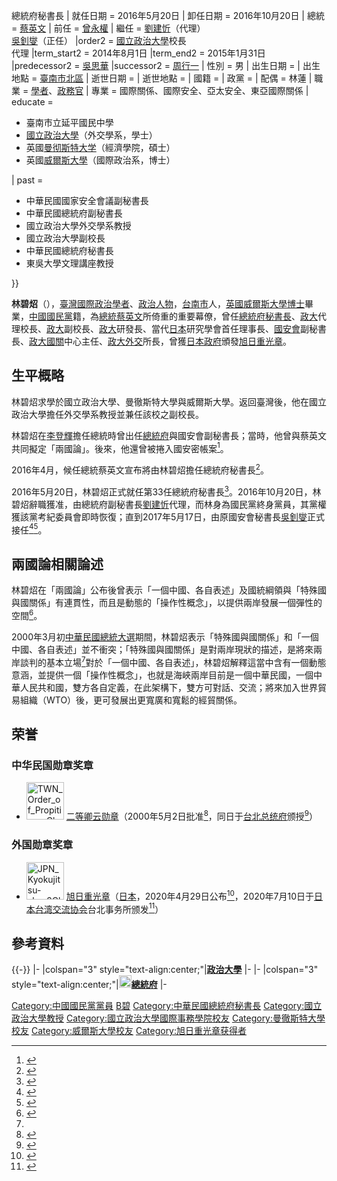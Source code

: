 {{Infobox officeholder
| 姓名          = 林碧炤
| 圖像          = Lin Bih-jaw 2016.jpg
| 圖片大小       = 200px
| 屆次          = {{ROC}}第33任
| 職務          = 中華民國總統府秘書長{{!}}總統府秘書長
| 就任日期      = 2016年5月20日
| 卸任日期      = 2016年10月20日
| 總統          = [[蔡英文|蔡英文]]
| 前任          = [[曾永權|曾永權]]
| 繼任          = [[劉建忻|劉建忻]]（代理）<br/>[[吳釗燮|吳釗燮]]（正任）
|order2 = [[國立政治大學|國立政治大學]]校長<br>代理
|term_start2 = 2014年8月1日
|term_end2 = 2015年1月31日
|predecessor2 = [[吳思華|吳思華]]
|successor2 = [[周行一|周行一]]
| 性別          = 男
| 出生日期      = {{birth date and age|1949|1|20}} 
| 出生地點      = {{ROC|臺灣省}}[[臺南市_(省轄市)|臺南市]][[北區_(臺南市)|北區]]
| 逝世日期      = 
| 逝世地點      = 
| 國籍          = {{ROC}}
| 政黨          = {{kmt}}
| 配偶          = 林蓮
| 職業          = [[學者|學者]]、[[政務官|政務官]]
| 專業          = 國際關係、國際安全、亞太安全、東亞國際關係
| educate       = 
* 臺南市立延平國民中學
* [[國立政治大學|國立政治大學]]（外交學系，學士）
* 英國[[曼彻斯特大学|曼彻斯特大学]]（經濟學院，碩士）
* 英國[[威爾斯大學|威爾斯大學]]（國際政治系，博士）
| past    =
* 中華民國國家安全會議副秘書長{{Color|blue|（1994年－1998年）}}
* 中華民國總統府副秘書長{{Color|blue|（1999年－2000年）}}
* 國立政治大學外交學系教授{{Color|blue|（2000年－2016年）}}
* 國立政治大學副校長{{Color|blue|（2001年－2014年）}}
* 中華民國總統府秘書長{{Color|blue|（2016年5月20日－2016年10月20日）}}
* 東吳大學文理講座教授{{Color|blue|（2017年－）}}
}}

'''林碧炤'''（{{Bd|1949年|1月20日}}），[[臺灣|臺灣]][[國際政治|國際政治]][[學者|學者]]、[[政治人物|政治人物]]，[[台南市|台南市]]人，[[英國|英國]][[威爾斯大學|威爾斯大學]][[博士|博士]]畢業，[[中國國民黨|中國國民黨]]籍，為[[中華民國總統|總統]][[蔡英文|蔡英文]]所倚重的重要幕僚，曾任[[中華民國總統府秘書長|總統府秘書長]]、[[政大|政大]]代理校長、[[政大|政大]]副校長、[[政大|政大]]研發長、當代[[日本|日本]]研究學會首任理事長、[[國家安全會議_(中華民國)|國安會]]副秘書長、[[政大|政大]][[國際關係|國關]]中心主任、[[政大|政大]][[外交|外交]]所長，曾獲[[日本政府|日本政府]]頒發[[旭日重光章|旭日重光章]]。

== 生平概略 ==
林碧炤求學於國立政治大學、曼徹斯特大學與威爾斯大學。返回臺灣後，他在國立政治大學擔任外交學系教授並兼任該校之副校長。

林碧炤在[[李登輝|李登輝]]擔任總統時曾出任[[中華民國總統府|總統府]]與國安會副秘書長；當時，他曾與蔡英文共同擬定「兩國論」。後來，他還曾被捲入國安密帳案<ref>{{cite news |author=紀淑芳 |date=2016-06-28 |title=【政治事】總統府大總管「水土不服」？ |url=http://www.new7.com.tw/NewsView.aspx?i=TXT201606291540403YG |newspaper=[[新新聞|新新聞]] |location=臺灣 |access-date=2017-09-06 |archive-url=https://web.archive.org/web/20170906182947/http://www.new7.com.tw/NewsView.aspx?i=TXT201606291540403YG |archive-date=2017-09-06 |dead-url=yes }}</ref>。

2016年4月，候任總統蔡英文宣布將由林碧炤擔任總統府秘書長<ref>{{cite news |author=許芳瑋 |date=2016-04-15 |title=林碧炤任總統府秘書長　吳釗燮任國安會祕書長 |url=http://news.tvbs.com.tw/politics/649390 |location=臺灣 |publisher=[[TVBS|TVBS]] |access-date=2017-09-06 |archive-date=2019-06-09 |archive-url=https://web.archive.org/web/20190609103234/https://news.tvbs.com.tw/politics/649390 |dead-url=no }}</ref>。

2016年5月20日，林碧炤正式就任第33任總統府秘書長<ref>{{cite news |author=<!--Staff writer(s); no by-line.--> |date=2016-05-20 |title=小英簽第一份人事令後 林全內閣交接上任 |url=http://www.chinatimes.com/realtimenews/20160520004000-260407 |newspaper=中時電子報 |others=照片由陳怡誠攝影 |location=臺灣 |access-date=2017-09-06 |archive-date=2019-06-09 |archive-url=https://web.archive.org/web/20190609023622/https://www.chinatimes.com/realtimenews/20160520004000-260407 |dead-url=no }}</ref>。2016年10月20日，林碧炤辭職獲准，由總統府副秘書長[[劉建忻|劉建忻]]代理，而林身為國民黨終身黨員，其黨權獲該黨考紀委員會即時恢復；直到2017年5月17日，由原國安會秘書長[[吳釗燮|吳釗燮]]正式接任<ref>{{cite news |author=林河名 |date=2016-10-20 |title=府秘書長林碧炤、國安局長楊國強 雙辭獲准 |url=https://udn.com/news/story/10514/2035471 |newspaper=聯合報 |location=臺灣 |access-date=2017-09-06 |archive-date=2019-06-05 |archive-url=https://web.archive.org/web/20190605232115/https://udn.com/news/story/10514/2035471 |dead-url=no }}</ref><ref>{{cite news |author=林濁水 |author-link1=林濁水 |date=2017-01-09 |title=總統府秘書長是誰？賴清德？林錫耀？吳釗燮？ |url=http://www.my-formosa.com/DOC_111783.htm |newspaper=美麗島電子報 |location=臺灣 |access-date=2017-09-06 |archive-date=2018-06-13 |archive-url=https://web.archive.org/web/20180613005941/http://www.my-formosa.com/DOC_111783.htm |dead-url=no }}</ref>。

== 兩國論相關論述 ==
林碧炤在「兩國論」公布後曾表示「一個中國、各自表述」及國統綱領與「特殊國與國關係」有連貫性，而且是動態的「操作性概念」，以提供兩岸發展一個彈性的空間<ref name="two">{{cite news|author=閻光濤|date=2016-04-16|title=新政局/林碧炤　曾與蔡英文共擬「兩國論」、捲入國安密帳|url=http://www.cdnews.com.tw/cdnews_site//touch/detail.jsp?coluid=107&kindid=0&docid=103641208|newspaper=中央網路報|access-date=2017-09-06|deadurl=yes|archiveurl=https://web.archive.org/web/20170906182359/http://www.cdnews.com.tw/cdnews_site//touch/detail.jsp?coluid=107&kindid=0&docid=103641208|archivedate=2017-09-06}}</ref>。

2000年3月初[[2000年中華民國總統選舉|中華民國總統大選]]期間，林碧炤表示「特殊國與國關係」和「一個中國、各自表述」並不衝突；「特殊國與國關係」是對兩岸現狀的描述，是將來兩岸談判的基本立場<ref name="two" />對於「一個中國、各自表述」，林碧炤解釋這當中含有一個動態意涵，並提供一個「操作性概念」，也就是海峽兩岸目前是一個中華民國，一個中華人民共和國，雙方各自定義，在此架構下，雙方可對話、交流；將來加入世界貿易組織（WTO）後，更可發展出更寬廣和寬鬆的經貿關係。 

==荣誉==
===中华民国勋章奖章===
* [[File:TWN_Order_of_Propitious_Clouds_2Class_BAR.svg|60px]] [[卿云勋章|二等卿云勋章]]（2000年5月2日批准<ref>{{cite journal |title=總統令（華總二荣字第8910021010號） |url=https://twinfo.ncl.edu.tw/tiqry/hypage.cgi?HYPAGE=search/merge_pdf.hpg&type=g&dtd_id=12&sysid=H0000195 |journal=總統府公報 |publisher=總統府 |volume=第6338號 |date=2000-05-05 |page=5页 |access-date=2021-09-09 |archive-date=2021-09-09 |archive-url=https://web.archive.org/web/20210909072946/https://twinfo.ncl.edu.tw/tiqry/hypage.cgi?HYPAGE=search%2Fmerge_pdf.hpg&type=g&dtd_id=12&sysid=H0000195 |dead-url=no }}</ref>，同日于[[台北市|台北]][[总统府_(台湾)|总统府]]颁授<ref>{{cite web |url=https://www.president.gov.tw/NEWS/6684 |title=總統頒授二等卿雲勳章給總統府副秘書長林碧炤 |publisher=中华民国总统府 |date=2000-05-02 |accessdate=2021-08-23 |archive-date=2021-08-23 |archive-url=https://web.archive.org/web/20210823024430/https://www.president.gov.tw/NEWS/6684 |dead-url=no }}</ref>）

===外国勋章奖章===
* [[File:JPN_Kyokujitsu-sho_2Class_BAR.svg|60px]] [[旭日章|旭日重光章]]（[[日本|日本]]，2020年4月29日公布<ref>{{ja}}{{cite web |url=https://www.mofa.go.jp/mofaj/files/100049366.pdf |title=令和2年春の外国人叙勲受章者名簿 |publisher=[[内阁府|内阁府]] |date=2020-04-29 |accessdate=2020-12-25 |archive-date=2021-03-09 |archive-url=https://web.archive.org/web/20210309234904/https://www.mofa.go.jp/mofaj/files/100049366.pdf |dead-url=no }}</ref>，2020年7月10日于[[日本台湾交流协会|日本台湾交流协会]]台北事务所颁发<ref>{{cite web |url=https://www.koryu.or.jp/tw/about/taipei/chief-representative/izumi/activity-report/20200710-2/ |title=林碧炤先生榮獲旭日重光章 |publisher=日本台湾交流协会 |date=2020-07-10 |accessdate=2020-12-26 |archive-date=2020-07-25 |archive-url=https://web.archive.org/web/20200725180216/https://www.koryu.or.jp/tw/about/taipei/chief-representative/izumi/activity-report/20200710-2/ |dead-url=no }}</ref>）

== 參考資料 ==
{{Reflist}}{{commonscat|Lin_Bi-Zhao}}

{{-}}
{{start box}}
{{s-edu}}
|-
|colspan="3" style="text-align:center;"|'''<!-- 注释出：[[File:NCCU.svg|20px]] -->[[國立政治大學|政治大學]]'''
|-
{{s-before|[[吳思華|吳思華]]}}
{{s-title|[[國立政治大學|政治大學]]校長<br><small>代理<br>2014年8月5日－2014年11月14日}}
{{s-after|[[周行一|周行一]]}}
{{s-gov|roc}}
|-
|colspan="3" style="text-align:center;"|'''[[File:Emblem_of_Office_of_the_President_ROC.svg|20px]][[總統府|總統府]]'''
|-
{{s-before|[[曾永權|曾永權]]}}
{{s-title|[[總統府秘書長|總統府秘書長]]<small><br>第三十三任<br>2016年5月20日－2016年10月19日}}
{{s-after|[[劉建忻|劉建忻]]（代理）<br /><small>正任：'''[[吳釗燮|吳釗燮]]'''</small>}}
{{end box}}

{{中華民國總統府秘書長}}
{{國家統一委員會成員}}

{{DEFAULTSORT:L林}}
[[Category:中國國民黨黨員|Category:中國國民黨黨員]]
[[Category:林姓|B碧]]
[[Category:中華民國總統府秘書長|Category:中華民國總統府秘書長]]
[[Category:國立政治大學教授|Category:國立政治大學教授]]
[[Category:國立政治大學國際事務學院校友|Category:國立政治大學國際事務學院校友]]
[[Category:曼徹斯特大學校友|Category:曼徹斯特大學校友]]
[[Category:威爾斯大學校友|Category:威爾斯大學校友]]
[[Category:旭日重光章获得者|Category:旭日重光章获得者]]